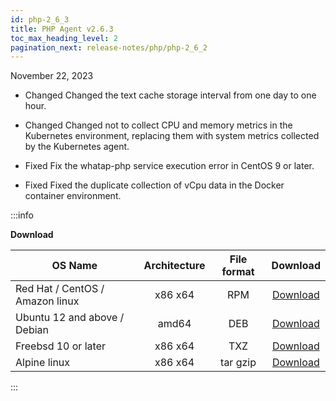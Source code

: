 ```yaml
---
id: php-2_6_3
title: PHP Agent v2.6.3
toc_max_heading_level: 2
pagination_next: release-notes/php/php-2_6_2
---
```


November 22, 2023

- <Status>Changed</Status> Changed the text cache storage interval from one day to one hour.

- <Status>Changed</Status> Changed not to collect CPU and memory metrics in the Kubernetes environment, replacing them with system metrics collected by the Kubernetes agent.

- <Status>Fixed</Status> Fix the whatap-php service execution error in CentOS 9 or later.

- <Status>Fixed</Status> Fixed the duplicate collection of vCpu data in the Docker container environment.

:::info

**Download**

| OS Name                         | Architecture | File format |                                    Download                                    |
| ------------------------------- | :----------: | :---------: | :----------------------------------------------------------------------------: |
| Red Hat / CentOS / Amazon linux |    x86 x64   |     RPM     | [Download](https://repo.whatap.io/centos/6/x86_64/whatap-php-2.6-3.x86_64.rpm) |
| Ubuntu 12 and above / Debian    |     amd64    |     DEB     |  [Download](https://repo.whatap.io/debian/unstable/whatap-php_2.6.3_amd64.deb) |
| Freebsd 10 or later             |    x86 x64   |     TXZ     |       [Download](https://repo.whatap.io/freebsd/10/whatap-php-2.6.3.txz)       |
| Alpine linux                    |    x86 x64   |   tar gzip  |    [Download](https://repo.whatap.io/alpine/x86_64/whatap-php-2.6.3.tar.gz)    |

:::
